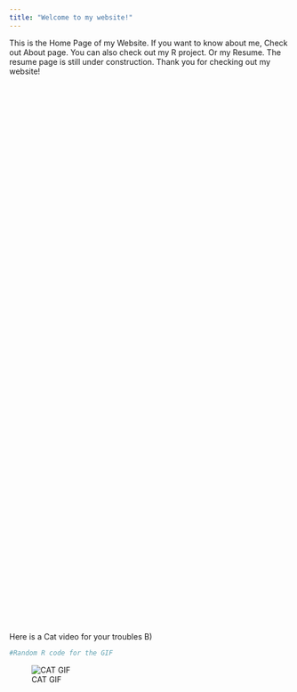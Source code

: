 ```yaml
---
title: "Welcome to my website!"
---
```


<head>
<!-- Global site tag (gtag.js) - Google Analytics -->
<script async src="https://www.googletagmanager.com/gtag/js?id=UA-159973642-1"></script>
<script>
  window.dataLayer = window.dataLayer || [];
  function gtag(){dataLayer.push(arguments);}
  gtag('js', new Date());

  gtag('config', 'UA-159973642-1');
</script>
</head> 

This is the Home Page of my Website. If you want to know about me, Check out About page. You can also check out my R project. Or my Resume. The resume page is still under construction. Thank you for checking out my website! 

<div style="margin-bottom:1000px;">
</div>

Here is a Cat video for your troubles B)

```r
#Random R code for the GIF
```


![CAT GIF](https://media.giphy.com/media/lJNoBCvQYp7nq/giphy.gif)

